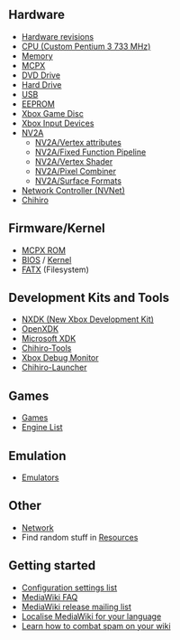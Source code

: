 {{:Main Page/Header}}

== Hardware ==
* [[Hardware revisions]]
* [[CPU|CPU (Custom Pentium 3 733 MHz)]]
* [[Memory]]
* [[MCPX]]
* [[DVD Drive]]
* [[Hard Drive]]
* [[USB]]
* [[EEPROM]]
* [[Xbox Game Disc]]
* [[Xbox Input Devices]]
* [[NV2A]]
** [[NV2A/Vertex attributes]]
** [[NV2A/Fixed Function Pipeline]]
** [[NV2A/Vertex Shader]]
** [[NV2A/Pixel Combiner]]
** [[NV2A/Surface Formats]]
* [[NVNet|Network Controller (NVNet)]]
* [http://segaretro.org/Sega_Chihiro Chihiro]

== Firmware/Kernel ==
* [[MCPX ROM]]
* [[BIOS]] / [[Kernel]]
* [[FATX]] (Filesystem)

== Development Kits and Tools ==
* [https://github.com/xqemu/nxdk NXDK (New Xbox Development Kit)]
* [[OpenXDK]]
* [[Microsoft XDK]]
* [[Chihiro-Tools]]
* [[Xbox Debug Monitor]]
* [[Chihiro-Launcher]]

== Games ==
* [[:Category:Games|Games]]
* [[Engine List]]

== Emulation ==
* [[Emulators]]

== Other ==
* [[Network]]
* Find random stuff in [[Resources]]

== Getting started ==
* [https://www.mediawiki.org/wiki/Special:MyLanguage/Manual:Configuration_settings Configuration settings list]
* [https://www.mediawiki.org/wiki/Special:MyLanguage/Manual:FAQ MediaWiki FAQ]
* [https://lists.wikimedia.org/mailman/listinfo/mediawiki-announce MediaWiki release mailing list]
* [https://www.mediawiki.org/wiki/Special:MyLanguage/Localisation#Translation_resources Localise MediaWiki for your language]
* [https://www.mediawiki.org/wiki/Special:MyLanguage/Manual:Combating_spam Learn how to combat spam on your wiki]